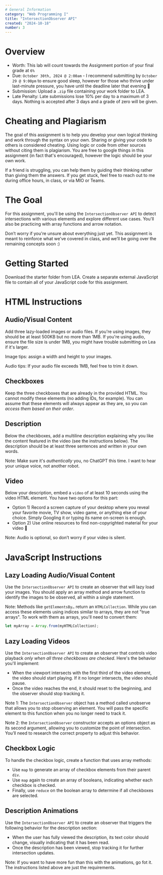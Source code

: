 ```yaml
---
# General Information
category: "Web Programming I"
title: "IntersectionObserver API"
created: "2024-10-18"
number: 3
---
```


# Overview

- Worth: This lab will count towards the Assignment portion of your final grade at `6%`
- Due: `October 30th, 2024 @ 2:00am` - I recommend submitting by `October 29 @ 9:00pm` to ensure good sleep, however for those who thrive under last-minute pressure, you have until the deadline later that evening 👀
- Submission: Upload a `.zip` file containing your work folder to LEA.
- Late Penalty: Late submissions lose 10% per day to a maximum of 3 days. Nothing is accepted after 3 days and a grade of zero will be given.

# Cheating and Plagiarism

The goal of this assignment is to help you develop your own logical thinking and work through the syntax on your own. Sharing or giving your code to others is considered cheating. Using logic or code from other sources without citing them is plagiarism. You are free to google things in this assignment (in fact that's encouraged), however the logic should be your own work.

If a friend is struggling, you can help them by guiding their thinking rather than giving them the answers. If you get stuck, feel free to reach out to me during office hours, in class, or via MIO or Teams.

# The Goal

For this assignment, you'll be using the `IntersectionObserver API` to detect intersections with various elements and explore different use cases. You'll also be practicing with array functions and arrow notation.

Don’t worry if you're unsure about everything just yet. This assignment is meant to reinforce what we’ve covered in class, and we’ll be going over the remaining concepts soon :)

# Getting Started

Download the starter folder from LEA. Create a separate external JavaScript file to contain all of your JavaScript code for this assignment.

# HTML Instructions

## Audio/Visual Content

Add three lazy-loaded images or audio files. If you're using images, they should be at least 500KB but no more than 1MB. If you're using audio, ensure the file size is under 1MB, you might have trouble submitting on Lea if it's larger.

Image tips: assign a width and height to your images.

Audio tips: If your audio file exceeds 1MB, feel free to trim it down.

## Checkboxes

Keep the three checkboxes that are already in the provided HTML. You cannot modify these elements (no adding IDs, for example). You can assume that these elements will always appear as they are, so you can _access them based on their order_.

## Description

Below the checkboxes, add a multiline description explaining why you like the content featured in the video (see the instructions below). The description should be at least three sentences and written in your own words.

Note: Make sure it's _authentically_ you, no ChatGPT this time. I want to hear your unique voice, not another robot.

## Video

Below your description, embed a `video` of at least 10 seconds using the video HTML element. You have two options for this part:

- Option 1) Record a screen capture of your desktop where you reveal your favorite movie, TV show, video game, or anything else of your choice. Simply Googling it or typing its name on-screen is enough.
- Option 2) Use online resources to find non-copyrighted material for your video 👀

Note: Audio is optional, so don’t worry if your video is silent.

# JavaScript Instructions

## Lazy Loading Audio/Visual Content

Use the `IntersectionObserver API` to create an observer that will lazy load your images. You should apply an array method and arrow function to identify the images to be observed, all within a single statement.

Note: Methods like `getElementsBy…` return an `HTMLCollection`. While you can access these elements using indices similar to arrays, they are not "true arrays". To work with them as arrays, you'll need to convert them:

```js
let myArray = Array.from(myHTMLCollection);
```

## Lazy Loading Videos

Use the `IntersectionObserver API` to create an observer that controls video playback _only when all three checkboxes are checked_. Here's the behavior you'll implement:

- When the viewport intersects with the first third of the video element, the video should start playing. If it no longer intersects, the video should pause.
- Once the video reaches the end, it should reset to the beginning, and the observer should stop tracking it.

Note 1: The `IntersectionObserver` object has a method called unobserve that allows you to stop observing an element. You will pass the specific element to this function when you no longer need to track it.

Note 2: the `IntersectionObserver` constructor accepts an options object as its second argument, allowing you to customize the point of intersection. You’ll need to research the correct property to adjust this behavior.

## Checkbox Logic

To handle the checkbox logic, create a function that uses array methods:

- Use `map` to generate an array of checkbox elements from their parent `div`.
- Use `map` again to create an array of booleans, indicating whether each checkbox is checked.
- Finally, use `reduce` on the boolean array to determine if all checkboxes are selected.

## Description Animations

Use the `IntersectionObserver API` to create an observer that triggers the following behavior for the description section:

- When the user has fully viewed the description, its text color should change, visually indicating that it has been read.
- Once the description has been viewed, stop tracking it for further intersection updates.

Note: If you want to have more fun than this with the animations, go fot it. The instructions listed above are just the requirements.
